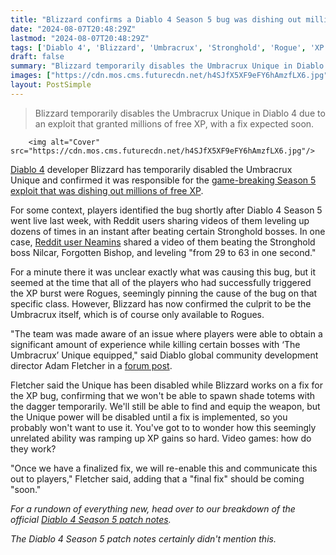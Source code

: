 ```yaml
---
title: "Blizzard confirms a Diablo 4 Season 5 bug was dishing out millions of free XP, but says it wasn't caused by Rogues – it was the new Unique Umbracrux gone haywire"
date: "2024-08-07T20:48:29Z"
lastmod: "2024-08-07T20:48:29Z"
tags: ['Diablo 4', 'Blizzard', 'Umbracrux', 'Stronghold', 'Rogue', 'XP', 'Bug', 'Exploit', 'Season 5']
draft: false
summary: "Blizzard temporarily disables the Umbracrux Unique in Diablo 4 due to an exploit that granted millions of free XP, with a fix expected soon."
images: ["https://cdn.mos.cms.futurecdn.net/h4SJfX5XF9eFY6hAmzfLX6.jpg"]
layout: PostSimple
---
```

> Blizzard temporarily disables the Umbracrux Unique in Diablo 4 due to an exploit that granted millions of free XP, with a fix expected soon.


        <img alt="Cover" src="https://cdn.mos.cms.futurecdn.net/h4SJfX5XF9eFY6hAmzfLX6.jpg"/>
        
[Diablo 4](https://www.gamesradar.com/diablo-4-guide/) developer Blizzard has temporarily disabled the Umbracrux Unique and confirmed it was responsible for the [game-breaking Season 5 exploit that was dishing out millions of free XP](https://www.gamesradar.com/games/diablo/diablo-4-season-5-patch-notes-are-here-and-even-at-over-10000-words-blizzard-still-missed-stuff-out/).

For some context, players identified the bug shortly after Diablo 4 Season 5 went live last week, with Reddit users sharing videos of them leveling up dozens of times in an instant after beating certain Stronghold bosses. In one case, [Reddit user Neamins](https://www.reddit.com/r/diablo4/comments/1elthyx/i_just_leveld_from_29_to_63_in_one_second/) shared a video of them beating the Stronghold boss Nilcar, Forgotten Bishop, and leveling "from 29 to 63 in one second."

For a minute there it was unclear exactly what was causing this bug, but it seemed at the time that all of the players who had successfully triggered the XP burst were Rogues, seemingly pinning the cause of the bug on that specific class. However, Blizzard has now confirmed the culprit to be the Umbracrux itself, which is of course only available to Rogues. 

"The team was made aware of an issue where players were able to obtain a significant amount of experience while killing certain bosses with ‘The Umbracrux’ Unique equipped," said Diablo global community development director Adam Fletcher in a [forum post](https://us.forums.blizzard.com/en/d4/t/temporarily-disabling-the-umbracrux-unique-power/180525).

Fletcher said the Unique has been disabled while Blizzard works on a fix for the XP bug, confirming that we won't be able to spawn shade totems with the dagger temporarily. We'll still be able to find and equip the weapon, but the Unique power will be disabled until a fix is implemented, so you probably won't want to use it. You've got to to wonder how this seemingly unrelated ability was ramping up XP gains so hard. Video games: how do they work? 

"Once we have a finalized fix, we will re-enable this and communicate this out to players," Fletcher said, adding that a "final fix" should be coming "soon."

*For a rundown of everything new, head over to our breakdown of the official *[<em>Diablo 4 Season 5 patch notes</em>](https://www.gamesradar.com/games/diablo/diablo-4-season-5-patch-notes-are-here-and-even-at-over-10000-words-blizzard-still-missed-stuff-out/)*.*

*The Diablo 4 Season 5 patch notes certainly didn't mention this.*
        